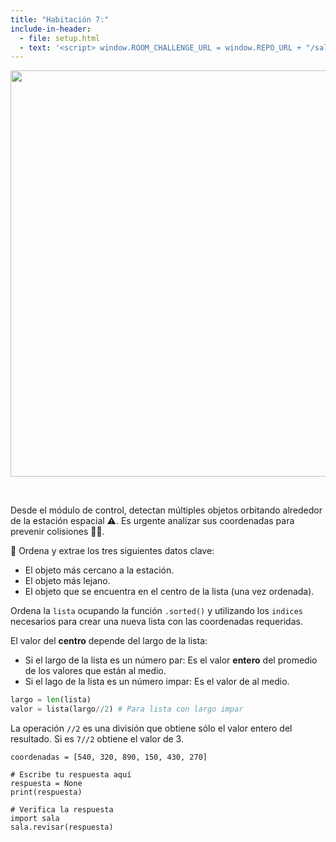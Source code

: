 ```yaml
---
title: "Habitación 7:"
include-in-header:
  - file: setup.html
  - text: '<script> window.ROOM_CHALLENGE_URL = window.REPO_URL + "/sala_07.py"; </script>'
---
```


<center>
<img src="./img/sala_07.png" width="650">
</center>

<br/>

Desde el módulo de control, detectan múltiples objetos orbitando alrededor de la estación espacial ⚠️. Es urgente
analizar sus coordenadas para prevenir colisiones 🌌💥.

🚀 Ordena y extrae los tres siguientes datos clave:

- El objeto más cercano a la estación.
- El objeto más lejano.
- El objeto que se encuentra en el centro de la lista (una vez ordenada).

<div class="alert alert-info">
Ordena la `lista` ocupando la función `.sorted()` y utilizando los `indices` necesarios para crear una nueva
lista con las coordenadas requeridas.
</div>

::: {.callout-tip title="Pista" collapse="true"}
El valor del **centro** depende del largo de la lista:

- Si el largo de la lista es un número par: Es el valor **entero** del promedio de los valores que están al medio.
- Si el lago de la lista es un número impar: Es el valor de al medio.

```python
largo = len(lista)
valor = lista(largo//2) # Para lista con largo impar
```
La operación `//2` es una división que obtiene sólo el valor entero del resultado. Si es `7//2` obtiene el valor de 3.

:::

```pyodide-python
coordenadas = [540, 320, 890, 150, 430, 270]

# Escribe tu respuesta aquí
respuesta = None
print(respuesta)

# Verifica la respuesta
import sala
sala.revisar(respuesta)
```